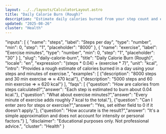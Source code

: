```yaml
---
layout: ../../layouts/CalculatorLayout.astro
title: "Daily Calorie Burn (Rough)"
description: "Estimate daily calories burned from your step count and exercise time."
updated: "2025-08-26"
cluster: "Health"
---
```



  "inputs": [
    {
      "name": "steps",
      "label": "Steps per day",
      "type": "number",
      "min": 0,
      "step": "1",
      "placeholder": "8000"
    },
    {
      "name": "exercise",
      "label": "Exercise minutes",
      "type": "number",
      "min": 0,
      "step": "1",
      "placeholder": "30"
    }
  ],
  "slug": "daily-calorie-burn",
  "title": "Daily Calorie Burn (Rough)",
  "locale": "en",
  "expression": "(steps * 0.04) + (exercise * 7)",
  "unit": "kcal",
  "intro": "Provides a rough estimate of calories burned in a day using your steps and minutes of exercise.",
  "examples": [
    {"description": "8000 steps and 30 min exercise ⇒ ≈ 470 kcal"},
    {"description": "5000 steps and 60 min exercise ⇒ ≈ 620 kcal"}
  ],
  "faqs": [
    {"question": "How are calories from steps calculated?","answer": "Each step is estimated to burn about 0.04 kcal."},
    {"question": "What about exercise minutes?","answer": "Every minute of exercise adds roughly 7 kcal to the total."},
    {"question": "Can I enter zero for steps or exercise?","answer": "Yes, set either field to 0 if it doesn't apply."},
    {"question": "How accurate is the result?","answer": "It's a simple approximation and does not account for intensity or personal factors."}
  ],
  "disclaimer": "Educational purposes only. Not professional advice.",
  "cluster": "Health"
}

<Calculator schema={schema} />
